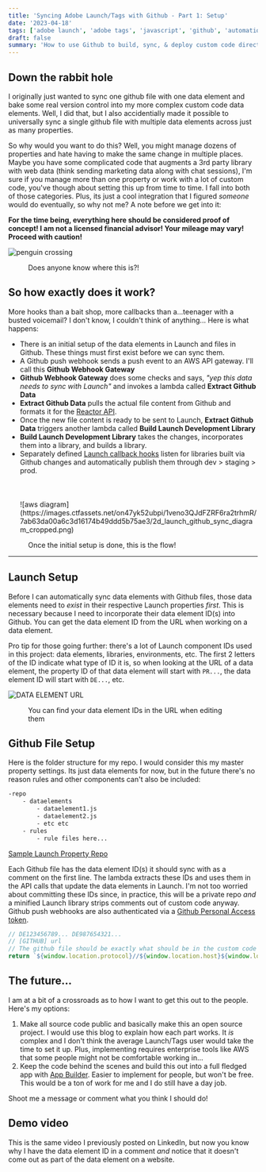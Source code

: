 ```yaml
---
title: 'Syncing Adobe Launch/Tags with Github - Part 1: Setup'
date: '2023-04-18'
tags: ['adobe launch', 'adobe tags', 'javascript', 'github', 'automation']
draft: false
summary: 'How to use Github to build, sync, & deploy custom code directly to Adobe Launch/Tags - Part 1'
---
```


## Down the rabbit hole

I originally just wanted to sync one github file with one data element and bake some real
version control into my more complex custom code data elements. Well, I did that, but I also accidentially
made it possible to universally sync a single github file with multiple data elements across just as many properties.

So why would you want to do this? Well, you might manage dozens of properties and hate having to make the
same change in multiple places. Maybe you have some complicated code that augments a 3rd party library
with web data (think sending marketing data along with chat sessions), I'm sure if you manage more than one
property or work with a lot of custom code, you've though about setting this up from time to time. I fall into both of those categories.
Plus, its just a cool integration that I figured _someone_ would do eventually, so why not me? A note before we get into it:

**For the time being, everything here should be considered proof of concept!
I am not a licensed financial advisor! Your mileage may vary! Proceed with caution!**

![penguin crossing](https://images.ctfassets.net/on47yk52ubpi/eFoE7wCE4YD7oypDX0YK7/e94e6ec19b3261ada71a8667e17b406e/caution_sign.jpg)

<figure>
  <figcaption>Does anyone know where this is?!</figcaption>
</figure>

## So how exactly does it work?

More hooks than a bait shop, more callbacks than a...teenager with a busted voicemail? I don't know, I couldn't think of anything...
Here is what happens:

- There is an initial setup of the data elements in Launch and files in Github. These things must first exist before we can sync them.
- A Github push webhook sends a push event to an AWS API gateway. I'll call this **Github Webhook Gateway**
- **Github Webhook Gateway** does some checks and says, _"yep this data needs to sync with Launch"_ and invokes a lambda called **Extract Github Data**
- **Extract Github Data** pulls the actual file content from Github and formats it for the [Reactor API](https://experienceleague.adobe.com/docs/experience-platform/tags/api/overview.html).
- Once the new file content is ready to be sent to Launch, **Extract Github Data** triggers another lambda called **Build Launch Development Library**
- **Build Launch Development Library** takes the changes, incorporates them into a library, and builds a library.
- Separately defined [Launch callback hooks](https://experienceleague.adobe.com/docs/experience-platform/tags/api/endpoints/callbacks.html?lang=en) listen for libraries built via Github changes and automatically publish them through dev > staging > prod.
  <br></br>
  <br></br>
  <div style={{ border: '1px solid black' }}>
    ![aws
    diagram](https://images.ctfassets.net/on47yk52ubpi/1veno3QJdFZRF6ra2trhmR/7ab63da00a6c3d16174b49ddd5b75ae3/2d_launch_github_sync_diagram_cropped.png)
  </div>

<figure>
  <figcaption>Once the initial setup is done, this is the flow!</figcaption>
</figure>

---

## Launch Setup

Before I can automatically sync data elements with Github files, those data elements need to _exist_ in their respective Launch properties _first_.
This is necessary because I need to incorporate their data element ID(s) into Github. You can get the data element ID from the URL when working on a data element.

Pro tip for those going further:
there's a lot of Launch component IDs used in this project: data elements, libraries, environments, etc. The first 2 letters of the ID indicate
what type of ID it is, so when looking at the URL of a data element, the property ID of that data element will start with `PR...`, the
data element ID will start with `DE...`, etc.

![DATA ELEMENT URL](https://images.ctfassets.net/on47yk52ubpi/6IowiCe5E01eRu7thTD1aj/5255612b327f66c4f625eeb1b44a613d/DATAELEMENTURL.png)

<figure>
  <figcaption>You can find your data element IDs in the URL when editing them</figcaption>
</figure>

## Github File Setup

Here is the folder structure for my repo. I would consider this my master property settings. Its just data elements for now, but
in the future there's no reason rules and other components can't also be included:

```bash
-repo
    - dataelements
        - dataelement1.js
        - dataelement2.js
        - etc etc
    - rules
        - rule files here...
```

[Sample Launch Property Repo](https://github.com/perpetua-digital/launch-property)

Each Github file has the data element ID(s) it should sync with as a comment on the first line. The lambda extracts these IDs and uses them in the API calls that update the data elements in Launch.
I'm not too worried about committing these IDs since, in practice, this will be a private repo _and_ a minified Launch library strips comments out of custom code anyway. Github push
webhooks are also authenticated via a [Github Personal Access token](https://docs.github.com/en/authentication/keeping-your-account-and-data-secure/creating-a-personal-access-token).

```javascript
// DE123456789... DE987654321...
// [GITHUB] url
// The github file should be exactly what should be in the custom code data element
return `${window.location.protocol}//${window.location.host}${window.location.pathname}`
```

## The future...

I am at a bit of a crossroads as to how I want to get this out to the people. Here's my options:

1. Make all source code public and basically make this an open source project. I would use this blog to explain how each part works.
   It _is_ complex and I don't think the average Launch/Tags user would take the time to set it up. Plus, implementing requires enterprise tools like AWS that some people might not be comfortable working in...
2. Keep the code behind the scenes and build this out into a full fledged app with [App Builder](https://business.adobe.com/products/experience-manager/developer-app-builder.html). Easier to implement for
   people, but won't be free. This would be a ton of work for me and I do still have a day job.

Shoot me a message or comment what you think I should do!

## Demo video

This is the same video I previously posted on LinkedIn, but now you know why I have the data element ID
in a comment _and_ notice that it doesn't come out as part of the data element on a website.

<ReactPlayer url="https://www.youtube.com/watch?v=ppZrylP4Mn0" />
